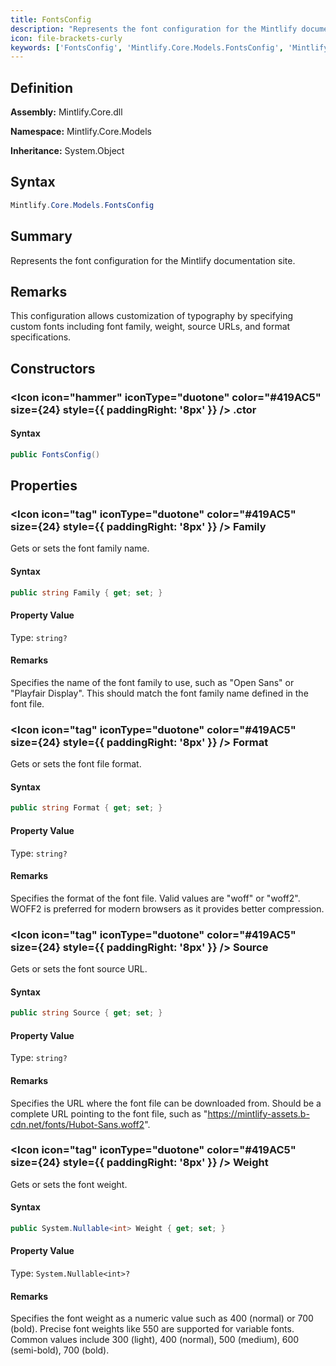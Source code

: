 ```yaml
---
title: FontsConfig
description: "Represents the font configuration for the Mintlify documentation site."
icon: file-brackets-curly
keywords: ['FontsConfig', 'Mintlify.Core.Models.FontsConfig', 'Mintlify.Core.Models', 'class', 'System.Object']
---
```


## Definition

**Assembly:** Mintlify.Core.dll

**Namespace:** Mintlify.Core.Models

**Inheritance:** System.Object

## Syntax

```csharp
Mintlify.Core.Models.FontsConfig
```

## Summary

Represents the font configuration for the Mintlify documentation site.

## Remarks

This configuration allows customization of typography by specifying custom fonts
            including font family, weight, source URLs, and format specifications.

## Constructors

### <Icon icon="hammer" iconType="duotone" color="#419AC5" size={24} style={{ paddingRight: '8px' }} />  .ctor

#### Syntax

```csharp
public FontsConfig()
```

## Properties

### <Icon icon="tag" iconType="duotone" color="#419AC5" size={24} style={{ paddingRight: '8px' }} />  Family

Gets or sets the font family name.

#### Syntax

```csharp
public string Family { get; set; }
```

#### Property Value

Type: `string?`

#### Remarks

Specifies the name of the font family to use, such as "Open Sans" or "Playfair Display".
            This should match the font family name defined in the font file.

### <Icon icon="tag" iconType="duotone" color="#419AC5" size={24} style={{ paddingRight: '8px' }} />  Format

Gets or sets the font file format.

#### Syntax

```csharp
public string Format { get; set; }
```

#### Property Value

Type: `string?`

#### Remarks

Specifies the format of the font file. Valid values are "woff" or "woff2".
            WOFF2 is preferred for modern browsers as it provides better compression.

### <Icon icon="tag" iconType="duotone" color="#419AC5" size={24} style={{ paddingRight: '8px' }} />  Source

Gets or sets the font source URL.

#### Syntax

```csharp
public string Source { get; set; }
```

#### Property Value

Type: `string?`

#### Remarks

Specifies the URL where the font file can be downloaded from.
            Should be a complete URL pointing to the font file, such as
            "https://mintlify-assets.b-cdn.net/fonts/Hubot-Sans.woff2".

### <Icon icon="tag" iconType="duotone" color="#419AC5" size={24} style={{ paddingRight: '8px' }} />  Weight

Gets or sets the font weight.

#### Syntax

```csharp
public System.Nullable<int> Weight { get; set; }
```

#### Property Value

Type: `System.Nullable<int>?`

#### Remarks

Specifies the font weight as a numeric value such as 400 (normal) or 700 (bold).
            Precise font weights like 550 are supported for variable fonts.
            Common values include 300 (light), 400 (normal), 500 (medium), 600 (semi-bold), 700 (bold).

